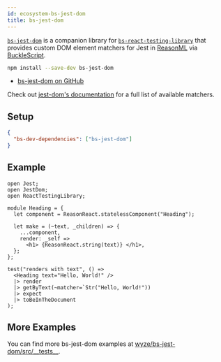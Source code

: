 ```yaml
---
id: ecosystem-bs-jest-dom
title: bs-jest-dom
---
```


[`bs-jest-dom`][gh] is a companion library for [`bs-react-testing-library`](bs-react-testing-library/intro.mdx) that provides custom DOM element matchers for Jest in [ReasonML][re] via [BuckleScript][bucklescript].

```bash npm2yarn
npm install --save-dev bs-jest-dom
```

- [bs-jest-dom on GitHub][gh]

Check out [jest-dom's documentation](https://github.com/testing-library/jest-dom) for a full list of available matchers.

## Setup

```json
{
  "bs-dev-dependencies": ["bs-jest-dom"]
}
```

## Example

```reason title="A_test.re"
open Jest;
open JestDom;
open ReactTestingLibrary;

module Heading = {
  let component = ReasonReact.statelessComponent("Heading");

  let make = (~text, _children) => {
    ...component,
    render: _self =>
      <h1> {ReasonReact.string(text)} </h1>,
  };
};

test("renders with text", () =>
  <Heading text="Hello, World!" />
  |> render
  |> getByText(~matcher=`Str("Hello, World!"))
  |> expect
  |> toBeInTheDocument
);
```

## More Examples

You can find more bs-jest-dom examples at [wyze/bs-jest-dom/src/\_\_tests\_\_](https://github.com/wyze/bs-jest-dom/tree/master/src/__tests__).

[gh]: https://github.com/wyze/bs-jest-dom

[gh]: https://github.com/wyze/bs-jest-dom

[re]: https://reasonml.github.io/
[bucklescript]: https://bucklescript.github.io/
